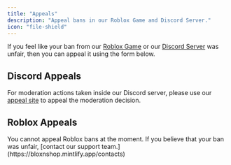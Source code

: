 ```yaml
---
title: "Appeals"
description: "Appeal bans in our Roblox Game and Discord Server."
icon: "file-shield"
---
```


If you feel like your ban from our [Roblox Game](https://www.roblox.com/games/16391477043/BloxNShop-Supermarket) or our [Discord Server](https://discord.gg/KKPbJjyGtE) was unfair, then you can appeal it using the form below.

## Discord Appeals

For moderation actions taken inside our Discord server, please use our [appeal site](https://appeal.gg/XvJVH6ePMe) to appeal the moderation decision.

## Roblox Appeals

<Note>
  You cannot appeal Roblox bans at the moment. If you believe that your ban was unfair, [contact our support team.](https://bloxnshop.mintlify.app/contacts)
</Note>